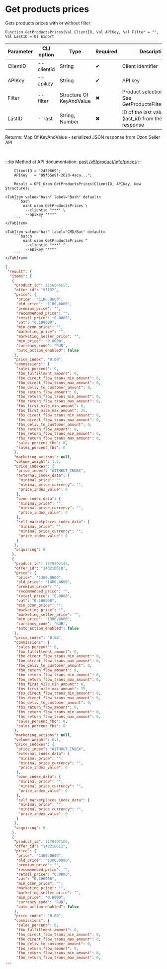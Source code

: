 ﻿---
sidebar_position: 2
---


# Get products prices
 Gets products prices with or without filter



`Function GetProductsPrices(Val ClientID, Val APIKey, Val Filter = "", Val LastID = 0) Export`

  | Parameter | CLI option | Type | Required | Description |
  |-|-|-|-|-|
  | ClientID | --clientid | String | &#x2714; | Client identifier |
  | APIKey | --apikey | String | &#x2714; | API key |
  | Filter | --filter | Structure Of KeyAndValue | &#x2716; | Product selection filter. See GetProductsFilterStructure |
  | LastID | --last | String, Number | &#x2716; | ID of the last value (last_id) from the previous response |

  
  Returns:  Map Of KeyAndValue - serialized JSON response from Ozon Seller API

<br/>

:::tip
Method at API documentation: [post /v5/product/info/prices](https://docs.ozon.ru/api/seller/#operation/ProductAPI_GetProductInfoPrices)
:::
<br/>



```bsl title="1C:Enterprise/OneScript code example"
    ClientID = "2479669";
    APIKey   = "09f65e9f-262d-4aca...";

    Result = OPI_Ozon.GetProductsPrices(ClientID, APIKey, New Structure);
```
 

 <Tabs>
  
    <TabItem value="bash" label="Bash" default>
        ```bash
            oint ozon GetProductsPrices \
             --clientid "***" \
             --apikey "***"
        ```
    </TabItem>
  
    <TabItem value="bat" label="CMD/Bat" default>
        ```batch
            oint ozon GetProductsPrices ^
             --clientid "***" ^
             --apikey "***"
        ```
    </TabItem>
</Tabs>


```json title="Result"
{
 "result": {
  "items": [
   {
    "product_id": 1156646653,
    "offer_id": "91132",
    "price": {
     "price": "1100.0000",
     "old_price": "1100.0000",
     "premium_price": "",
     "recommended_price": "",
     "retail_price": "0.0000",
     "vat": "0.100000",
     "min_ozon_price": "",
     "marketing_price": "",
     "marketing_seller_price": "",
     "min_price": "0.0000",
     "currency_code": "RUB",
     "auto_action_enabled": false
    },
    "price_index": "0.00",
    "commissions": {
     "sales_percent": 0,
     "fbo_fulfillment_amount": 0,
     "fbo_direct_flow_trans_min_amount": 0,
     "fbo_direct_flow_trans_max_amount": 0,
     "fbo_deliv_to_customer_amount": 0,
     "fbo_return_flow_amount": 0,
     "fbo_return_flow_trans_min_amount": 0,
     "fbo_return_flow_trans_max_amount": 0,
     "fbs_first_mile_min_amount": 0,
     "fbs_first_mile_max_amount": 25,
     "fbs_direct_flow_trans_min_amount": 0,
     "fbs_direct_flow_trans_max_amount": 0,
     "fbs_deliv_to_customer_amount": 0,
     "fbs_return_flow_amount": 0,
     "fbs_return_flow_trans_min_amount": 0,
     "fbs_return_flow_trans_max_amount": 0,
     "sales_percent_fbo": 0,
     "sales_percent_fbs": 0
    },
    "marketing_actions": null,
    "volume_weight": 1.2,
    "price_indexes": {
     "price_index": "WITHOUT_INDEX",
     "external_index_data": {
      "minimal_price": "",
      "minimal_price_currency": "",
      "price_index_value": 0
     },
     "ozon_index_data": {
      "minimal_price": "",
      "minimal_price_currency": "",
      "price_index_value": 0
     },
     "self_marketplaces_index_data": {
      "minimal_price": "",
      "minimal_price_currency": "",
      "price_index_value": 0
     }
    },
    "acquiring": 0
   },
   {
    "product_id": 1179304145,
    "offer_id": "143210610",
    "price": {
     "price": "1300.0000",
     "old_price": "1400.0000",
     "premium_price": "",
     "recommended_price": "",
     "retail_price": "0.0000",
     "vat": "0.100000",
     "min_ozon_price": "",
     "marketing_price": "",
     "marketing_seller_price": "",
     "min_price": "1300.0000",
     "currency_code": "RUB",
     "auto_action_enabled": false
    },
    "price_index": "0.00",
    "commissions": {
     "sales_percent": 0,
     "fbo_fulfillment_amount": 0,
     "fbo_direct_flow_trans_min_amount": 0,
     "fbo_direct_flow_trans_max_amount": 0,
     "fbo_deliv_to_customer_amount": 0,
     "fbo_return_flow_amount": 0,
     "fbo_return_flow_trans_min_amount": 0,
     "fbo_return_flow_trans_max_amount": 0,
     "fbs_first_mile_min_amount": 0,
     "fbs_first_mile_max_amount": 25,
     "fbs_direct_flow_trans_min_amount": 0,
     "fbs_direct_flow_trans_max_amount": 0,
     "fbs_deliv_to_customer_amount": 0,
     "fbs_return_flow_amount": 0,
     "fbs_return_flow_trans_min_amount": 0,
     "fbs_return_flow_trans_max_amount": 0,
     "sales_percent_fbo": 0,
     "sales_percent_fbs": 0
    },
    "marketing_actions": null,
    "volume_weight": 0.1,
    "price_indexes": {
     "price_index": "WITHOUT_INDEX",
     "external_index_data": {
      "minimal_price": "",
      "minimal_price_currency": "",
      "price_index_value": 0
     },
     "ozon_index_data": {
      "minimal_price": "",
      "minimal_price_currency": "",
      "price_index_value": 0
     },
     "self_marketplaces_index_data": {
      "minimal_price": "",
      "minimal_price_currency": "",
      "price_index_value": 0
     }
    },
    "acquiring": 0
   },
   {
    "product_id": 1179307106,
    "offer_id": "143210611",
    "price": {
     "price": "1300.0000",
     "old_price": "1300.0000",
     "premium_price": "",
     "recommended_price": "",
     "retail_price": "0.0000",
     "vat": "0.100000",
     "min_ozon_price": "",
     "marketing_price": "",
     "marketing_seller_price": "",
     "min_price": "0.0000",
     "currency_code": "RUB",
     "auto_action_enabled": false
    },
    "price_index": "0.00",
    "commissions": {
     "sales_percent": 0,
     "fbo_fulfillment_amount": 0,
     "fbo_direct_flow_trans_min_amount": 0,
     "fbo_direct_flow_trans_max_amount": 0,
     "fbo_deliv_to_customer_amount": 0,
     "fbo_return_flow_amount": 0,
     "fbo_return_flow_trans_min_amount": 0,
     "fbo_return_flow_trans_max_amount": 0,
...
```
